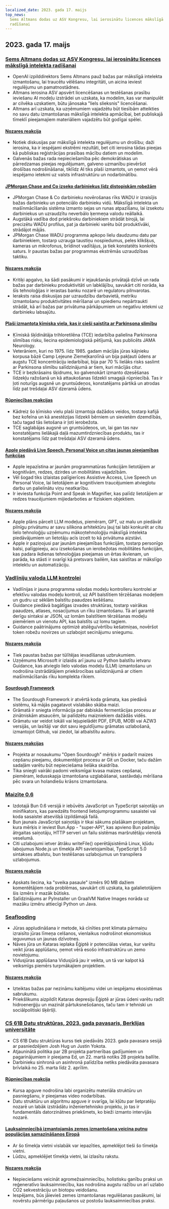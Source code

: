 ```yaml
---
localized_date: 2023. gada 17. maijs
top_news:
  Sems Altmans dodas uz ASV Kongresu, lai ierosinātu licences mākslīgā intelekta
  radīšanai
---
```




<CallToAction />

<Steps>

## 2023. gada 17. maijs

### [Sems Altmans dodas uz ASV Kongresu, lai ierosinātu licences mākslīgā intelekta radīšanai](https://www.reuters.com/technology/openai-chief-goes-before-us-congress-propose-licenses-building-ai-2023-05-16/)

- OpenAI izpilddirektors Sems Altmans pauž bažas par mākslīgā intelekta izmantošanu, lai traucētu vēlēšanu integritāti, un aicina ieviest regulējumu un pamatnostādnes.
- Altmans ierosina ASV apsvērt licencēšanas un testēšanas prasību ieviešanu AI modeļu izstrādei un uzskata, ka modelim, kas var manipulēt ar cilvēka uzskatiem, būtu jānosaka "liels slieksnis" licencēšanai.
- Altmans arī uzskata, ka uzņēmumiem vajadzētu būt tiesībām atteikties no savu datu izmantošanas mākslīgā intelekta apmācībai, bet publiskajā tīmeklī pieejamajiem materiāliem vajadzētu būt godīgai spēlei.

#### [Nozares reakcija](http://news.ycombinator.com/item?id=35960125)

- Notiek diskusijas par mākslīgā intelekta regulējumu un drošību; daži ierosina, ka ir iespējami ekstrēmi rezultāti, bet citi ierosina tādas pieejas kā publiskas reģistrācijas prasības mācību datiem un modelim.
- Galvenās bažas rada nepieciešamība pēc demokrātiskas un pārredzamas pieejas regulējumam, galveno uzmanību pievēršot drošības nodrošināšanai, tiklīdz AI tiks plaši izmantots, un ņemot vērā iespējamo ietekmi uz valsts infrastruktūru un nodarbinātību.

#### [JPMorgan Chase and Co izseko darbiniekus līdz distopiskām robežām](https://old.reddit.com/r/antiwork/comments/13ijhae/came_back_to_a_post_here_but_it_was_removed_from/)

- JPMorgan Chase & Co darbinieku novērošanas rīks WADU ir izraisījis bažas darbinieku un potenciālo darbinieku vidū. Mākslīgā intelekta un mašīnmācīšanās sistēma izmanto sejas un runas atpazīšanu, lai izsekotu darbiniekus un uzraudzītu neverbālo ķermeņa valodu reāllaikā.
- Augstākā vadība dod priekšroku darbiniekiem strādāt birojā, lai precizētu WADU profilus, pat ja darbinieki varētu būt produktīvāki, strādājot mājās.
- JPMorgan Chase WADU programma apkopo lielu daudzumu datu par darbiniekiem, tostarp uzrauga taustiņu nospiedumus, peles klikšķus, kameras un mikrofonus, brīdinot vadītājus, ja tiek konstatēts konkrēts saturs. Ir paustas bažas par programmas ekstrēmās uzraudzības taktiku.

#### [Nozares reakcija](http://news.ycombinator.com/item?id=35959865)

- Kritiķi apgalvo, ka šādi pasākumi ir iejaukšanās privātajā dzīvē un rada bažas par darbinieku produktivitāti un labklājību, savukārt citi norāda, ka šīs tehnoloģijas ir ierastas banku nozarē un regulatoru pilnvarotas.
- Ieraksts raisa diskusijas par uzraudzību darbavietā, metriku izmantošanu produktivitātes mērīšanai un spiedienu nepārtraukti strādāt, kā arī bažas par privātuma pārkāpumiem un negatīvu ietekmi uz darbinieku labsajūtu.

#### [Plaši izmantota ķīmiska viela, kas ir cieši saistīta ar Parkinsona slimību](https://www.science.org/content/article/widely-used-chemical-strongly-linked-parkinson-s-disease)

- Ķīmiskā šķīdinātāja trihloretilēna (TCE) iedarbība palielina Parkinsona slimības risku, liecina epidemioloģiskā pētījumā, kas publicēts JAMA Neurology.
- Veterāniem, kuri no 1975. līdz 1985. gadam mācījās jūras kājnieku korpusa bāzē Camp Lejeune Ziemeļkarolīnā un bija pakļauti ūdens ar augstu TCE koncentrāciju iedarbībai, bija par 70 % lielāks risks saslimt ar Parkinsona slimību salīdzinājumā ar tiem, kuri mācījās citur.
- TCE ir bezkrāsains šķidrums, ko galvenokārt izmanto dzesēšanas līdzekļu ražošanā un kā attaukošanas līdzekli smagajā rūpniecībā. Tas ir ļoti noturīgs augsnē un gruntsūdeņos, konstatējams pārtikā un atrodas līdz pat trešdaļai ASV dzeramā ūdens.

#### [Rūpniecības reakcijas](http://news.ycombinator.com/item?id=35960018)

- Kādreiz šo ķīmisko vielu plaši izmantoja dažādos veidos, tostarp kafijā bez kofeīna un kā anestēzijas līdzekli bērniem un sievietēm dzemdībās, taču tagad tās lietošana ir ļoti ierobežota.
- TCE saglabājas augsnē un gruntsūdeņos, un, lai gan tas nav konstatējams lielākajā daļā mazumtirdzniecības produktu, tas ir konstatējams līdz pat trešdaļai ASV dzeramā ūdens.

#### [Apple piedāvā Live Speech, Personal Voice un citas jaunas pieejamības funkcijas](https://www.apple.com/newsroom/2023/05/apple-previews-live-speech-personal-voice-and-more-new-accessibility-features/)

- Apple iepazīstina ar jaunām programmatūras funkcijām lietotājiem ar kognitīvām, redzes, dzirdes un mobilitātes vajadzībām.
- Vēl šogad tiks izlaistas palīgierīces Assistive Access, Live Speech un Personal Voice, lai lietotājiem ar kognitīviem traucējumiem atvieglotu darbu un palielinātu viņu neatkarību.
- Ir ieviesta funkcija Point and Speak in Magnifier, kas palīdz lietotājiem ar redzes traucējumiem mijiedarboties ar fiziskiem objektiem.

#### [Nozares reakcija](http://news.ycombinator.com/item?id=35960663)

- Apple plāns pārcelt LLM modeļus, piemēram, GPT, uz malu un piedāvāt pilnīgu privātumu ar savu silikona arhitektūru ļauj tai labi konkurēt ar citu lielo tehnoloģiju uzņēmumu mākoņtehnoloģiju mākslīgā intelekta piedāvājumiem un lietotāju acīs izcelt to kā privātuma aizstāvi.
- Apple ir paziņojusi par jaunām pieejamības funkcijām, tostarp personīgo balsi, palīgpieeju, acu izsekošanas un ierobežotas mobilitātes funkcijām, kas padara ikdienas tehnoloģijas pieejamas un ērtas ikvienam, un parāda, ka stāsti ir svarīgi kā pretsvars bailēm, kas saistītas ar mākslīgo intelektu un automatizāciju.

### [Vadlīniju valoda LLM kontrolei](https://github.com/microsoft/guidance)

- Vadlīnijas ir jauna programma valodas modeļu kontrolleru kontrolei ar efektīvu valodas modeļu kontroli, uz API balstītiem tērzēšanas modeļiem un gudru uz sēklām balstītu paaudzes kešēšanu.
- Guidance piedāvā bagātīgas izvades struktūras, tostarp vairākas paaudzes, atlases, nosacījumus un rīku izmantošanu. Tā arī garantē derīgu sintaksi ar JSON, uz lomām balstītiem tērzēšanas modeļu piemēriem un vienotu API, kas balstīts uz lomu tagiem.
- Guidance paātrinājums optimizē atslēgu/vērtību kešatmiņas, novēršot token robežu novirzes un uzlabojot secinājumu sniegumu.

#### [Nozares reakcija](http://news.ycombinator.com/item?id=35963936)

- Tiek paustas bažas par tūlītējas ievadīšanas uzbrukumiem.
- Uzņēmums Microsoft ir izlaidis arī jaunu uz Python balstītu ietvaru Guidance, kas atvieglo lielo valodas modeļu (LLM) izmantošanu un nodrošina izstrādātājiem priekšrocības salīdzinājumā ar citiem mašīnmācīšanās rīku komplekta rīkiem.

#### [Sourdough Framework](https://github.com/hendricius/the-sourdough-framework)

- The Sourdough Framework ir atvērtā koda grāmata, kas piedāvā sistēmu, kā mājās pagatavot vislabāko skāba maizi.
- Grāmatā ir sniegta informācija par dabiskās fermentācijas procesu ar zinātniskām atsaucēm, lai palīdzētu maizniekiem dažādās vidēs.
- Grāmatu var veidot lokāli vai lejupielādēt PDF, EPUB, MOBI vai AZW3 versijās, un lasītāji var dot savu ieguldījumu grāmatas uzlabošanā, izmantojot Github, vai ziedot, lai atbalstītu autoru.

#### [Nozares reakcijas](http://news.ycombinator.com/item?id=35961590)

- Projekta ar nosaukumu "Open Sourdough" mērķis ir padarīt maizes cepšanu pieejamu, dokumentējot procesu ar Git un Docker, taču dažām sadaļām varētu būt nepieciešama lielāka skaidrība.
- Tika sniegti vairāki padomi veiksmīgai kvasa maizes cepšanai, piemēram, ledusskapja izmantošana uzglabāšanai, sastāvdaļu mērīšana pēc svara un holandiešu krāsns izmantošana.

### [Maizīte 0.6](https://bun.sh/blog/bun-v0.6.0)

- Izdotajā Bun 0.6 versijā ir iebūvēts JavaScript un TypeScript saiņotājs un minifikators, kas paredzēts frontend lietojumprogrammu sasaistei vai koda sasaistei atsevišķā izpildāmajā failā.
- Bun jaunais JavaScript saiņotājs ir tikai sākums plašākam projektam, kura mērķis ir ieviest Bun.App - "super-API", kas apvieno Bun pašmāju ātrgaitas saiņotāju, HTTP serveri un failu sistēmas maršrutētāju vienotā veselumā.
- Citi uzlabojumi ietver ātrāku writeFile() operētājsistēmā Linux, kļūdu labojumus Node.js un tīmekļa API savietojamībai, TypeScript 5.0 sintakses atbalstu, bun testēšanas uzlabojumus un transpilera uzlabojumus.

#### [Nozares reakcija](http://news.ycombinator.com/item?id=35965483)

- Apskats liecina, ka "sveika pasaule" izmērs 90 MB dažiem komentētājiem rada problēmas, savukārt citi uzskata, ka galalietotājiem šis izmērs ir mazāk būtisks.
- Salīdzinājums ar PyInstaller un GraalVM Native Images norāda uz mazāku izmēru attiecīgi Python un Java.

### [Seaflooding](https://unchartedterritories.tomaspueyo.com/p/seaflooding)

- Jūras appludināšana ir metode, kā cīnīties pret klimata pārmaiņu izraisīto jūras līmeņa celšanos, vienlaikus nodrošinot ekonomiskus ieguvumus un jaunas dzīvotnes.
- Nāves jūra un Kataras ieplaka Ēģiptē ir potenciālas vietas, kur varētu veikt jūras applūšanu, ņemot vērā esošo infrastruktūru un zemo novietojumu.
- Vidusjūras applūšana Vidusjūrā jau ir veikta, un tā var kalpot kā veiksmīgs piemērs turpmākajiem projektiem.

#### [Nozares reakcija](http://news.ycombinator.com/item?id=35957814)

- Izteiktas bažas par nezināmu kaitējumu videi un iespējamu ekosistēmas sabrukumu.
- Priekšlikums aizpildīt Kataras depresiju Ēģiptē ar jūras ūdeni varētu radīt hidroenerģiju un mazināt pārtuksnešošanos, taču tam ir tehniski un sociālpolitiski šķēršļi.

### [CS 61B Datu struktūras, 2023. gada pavasaris, Berklijas universitāte](https://sp23.datastructur.es/)

- CS 61B Datu struktūras kurss tiek piedāvāts 2023. gada pavasara sesijā ar pasniedzējiem Josh Hug un Justin Yokota.
- Atjauninātā politika par 2B projekta partnerības gadījumiem un pagarinājumiem ir pieejama Ed, un 22. martā notiks 2B projekta ballīte.
- Darbinieku sinhronā un asinhronā palīdzība netiks piedāvāta pavasara brīvlaikā no 25. marta līdz 2. aprīlim.

#### [Rūpniecības reakcija](http://news.ycombinator.com/item?id=35957811)

- Kursa apguve nodrošina labi organizētu materiāla struktūru un pasniegšanu, ir pieejamas video nodarbības.
- Datu struktūru un algoritmu apguve ir svarīga, lai kļūtu par lietpratēju nozarē un labāk izstrādātu inženiertehnisko projektu, jo tas ir fundamentāls datorzinātnes priekšmets, ko bieži izmanto intervijās nozarē.

#### [Lauksaimniecībā izmantojamās zemes izmantošana veicina putnu populācijas samazināšanos Eiropā](https://www.pnas.org/doi/full/10.1073/pnas.2216573120)

- Ar šo tīmekļa vietni vislabāk var iepazīties, apmeklējot tieši šo tīmekļa vietni.
- Lūdzu, apmeklējiet tīmekļa vietni, lai izlasītu rakstu.

#### [Nozares reakcija](http://news.ycombinator.com/item?id=35958876)

- Nepieciešams veicināt agromežsaimniecību, holistisku ganību praksi un reģeneratīvo lauksaimniecību, kas nodrošina augstu ražību un arī uzlabo CO2 sekvestrāciju un biotopu veidošanu.
- Iespējams, būs jāievieš zemes izmantošanas regulēšanas pasākumi, lai novērstu pārmērīgu paļaušanos uz postošu lauksaimniecības praksi.

</Steps>
